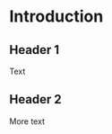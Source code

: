 # Introduction 
<!--  This becomes the title of this page on the website -->

## Header 1

Text

## Header 2

More text